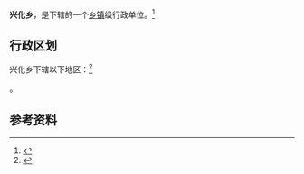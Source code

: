 {{中国乡级行政区|62/12/28/204/000}}

'''兴化乡'''，是{{PRC admin/fullname|62/12/28/204/000|3}}下辖的一个[[乡镇|乡镇]]级行政单位。<ref>{{PRC admin/ref sgc|{{PRC admin/parent|62/12/28/204/000}}}}</ref>

== 行政区划 ==

兴化乡下辖以下地区：<ref>{{PRC admin/ref sgc|62/12/28/204/000}}</ref>

{{PRC admin/children|62/12/28/204/000}}。

== 参考资料 ==

{{reflist}}

{{行政区划小作品}}
{{PRC admin/navcat|62/12/28/204/000}}